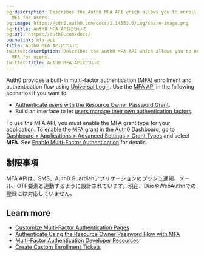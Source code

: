 ```yaml
---
og:description: Describes the Auth0 MFA API which allows you to enroll and manage
  MFA for users.
og:image: https://cdn2.auth0.com/docs/1.14553.0/img/share-image.png
og:title: Auth0 MFA APIについて
og:url: https://auth0.com/docs/
permalink: mfa-api
title: Auth0 MFA APIについて
twitter:description: Describes the Auth0 MFA API which allows you to enroll and manage
  MFA for users.
twitter:title: Auth0 MFA APIについて
---
```


Auth0 provides a built-in <Tooltip tip="Multi-factor authentication (MFA): User authentication process that uses a factor in addition to username and password such as a code via SMS." cta="View Glossary" href="/docs/glossary?term=multi-factor+authentication">multi-factor authentication</Tooltip> (MFA) enrollment and authentication flow using [Universal Login](/docs/authenticate/login/auth0-universal-login). Use the [MFA API](https://auth0.com/docs/api/authentication#multi-factor-authentication)  in the following scenarios if you want to:

* [Authenticate users with the Resource Owner Password Grant](/docs/secure/multi-factor-authentication/authenticate-using-ropg-flow-with-mfa).
* Build an interface to let [users manage their own authentication factors](/docs/secure/multi-factor-authentication/manage-mfa-auth0-apis/manage-authenticator-factors-mfa-api).

To use the MFA API, you must enable the MFA grant type for your application. To enable the MFA grant in the <Tooltip tip="Auth0 Dashboard: Auth0's main product to configure your services." cta="View Glossary" href="/docs/glossary?term=Auth0+Dashboard">Auth0 Dashboard</Tooltip>, go to [Dashboard > Applications > Advanced Settings > Grant Types](https://manage.auth0.com/#/applications) and select **MFA**. See [Enable Multi-Factor Authentication](/docs/secure/multi-factor-authentication/enable-mfa) for details.

## 制限事項

MFA APIは、SMS、Auth0 Guardianアプリケーションのプッシュ通知、メール、OTP要素と連動するように設計されています。現在、DuoやWebAuthnでの登録には対応していません。

## Learn more

* [Customize Multi-Factor Authentication Pages](/docs/secure/multi-factor-authentication/customize-mfa)
* [Authenticate Using the Resource Owner Password Flow with MFA](/docs/secure/multi-factor-authentication/authenticate-using-ropg-flow-with-mfa)
* [Multi-Factor Authentication Developer Resources](/docs/secure/multi-factor-authentication/multi-factor-authentication-developer-resources)
* [Create Custom Enrollment Tickets](/docs/secure/multi-factor-authentication/multi-factor-authentication-developer-resources/create-custom-enrollment-tickets)